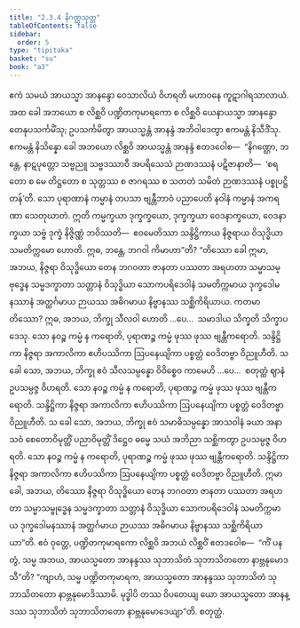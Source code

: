 ```yaml
---
title: "2.3.4 နိဂဏ္ဌသုတ္တ"
tableOfContents: false
sidebar:
  order: 5
type: "tipitaka"
basket: "su"
book: "a3"
---
```



<DynamicBreadcrumb />

<Division number="75" book="a3">

<Paragraph number="678" book="a3">
ဧကံ သမယံ အာယသ္မာ အာနန္ဒော ဝေသာလိယံ ဝိဟရတိ မဟာဝနေ ကူဋာဂါရသာလာယံ. အထ ခေါ အဘယော စ လိစ္ဆဝိ ပဏ္ဍိတကုမာရကော စ လိစ္ဆဝိ ယေနာယသ္မာ အာနန္ဒော တေနုပသင်္ကမိံသု; ဥပသင်္ကမိတွာ အာယသ္မန္တံ အာနန္ဒံ အဘိဝါဒေတွာ ဧကမန္တံ နိသီဒိံသု. ဧကမန္တံ နိသိန္နော ခေါ အဘယော လိစ္ဆဝိ အာယသ္မန္တံ အာနန္ဒံ ဧတဒဝေါစ—  “နိဂဏ္ဌော, ဘန္တေ, နာဋပုတ္တော သဗ္ဗညူ သဗ္ဗဒဿာဝီ အပရိသေသံ ဉာဏဒဿနံ ပဋိဇာနာတိ—  ‘စရတော စ မေ တိဋ္ဌတော စ သုတ္တဿ စ ဇာဂရဿ စ သတတံ သမိတံ ဉာဏဒဿနံ ပစ္စုပဋ္ဌိတန်’တိ. သော ပုရာဏာနံ ကမ္မာနံ တပသာ ဗျန္တီဘာဝံ ပညာပေတိ နဝါနံ ကမ္မာနံ အကရဏာ သေတုဃာတံ. ဣတိ ကမ္မက္ခယာ ဒုက္ခက္ခယော, ဒုက္ခက္ခယာ ဝေဒနာက္ခယော, ဝေဒနာက္ခယာ သဗ္ဗံ ဒုက္ခံ နိဇ္ဇိဏ္ဏံ ဘဝိဿတိ—  ဧဝမေတိဿာ သန္ဒိဋ္ဌိကာယ နိဇ္ဇရာယ ဝိသုဒ္ဓိယာ သမတိက္ကမော ဟောတိ. ဣဓ, ဘန္တေ, ဘဂဝါ ကိမာဟာ”တိ?
</Paragraph>

<Paragraph number="679" book="a3">
“တိဿော ခေါ ဣမာ, အဘယ, နိဇ္ဇရာ ဝိသုဒ္ဓိယော တေန ဘဂဝတာ ဇာနတာ ပဿတာ အရဟတာ သမ္မာသမ္ဗုဒ္ဓေန သမ္မဒက္ခာတာ သတ္တာနံ ဝိသုဒ္ဓိယာ သောကပရိဒေဝါနံ သမတိက္ကမာယ ဒုက္ခဒေါမနဿာနံ အတ္ထင်္ဂမာယ ဉာယဿ အဓိဂမာယ နိဗ္ဗာနဿ သစ္ဆိကိရိယာယ. ကတမာ တိဿော? ဣဓ, အဘယ, ဘိက္ခု သီလဝါ ဟောတိ …ပေ…  သမာဒါယ သိက္ခတိ သိက္ခာပဒေသု. သော နဝဉ္စ ကမ္မံ န ကရောတိ, ပုရာဏဉ္စ ကမ္မံ ဖုဿ ဖုဿ ဗျန္တီကရောတိ. သန္ဒိဋ္ဌိကာ နိဇ္ဇရာ အကာလိကာ ဧဟိပဿိကာ ဩပနေယျိကာ ပစ္စတ္တံ ဝေဒိတဗ္ဗာ ဝိညူဟီတိ.
</Paragraph>

<Paragraph number="680" book="a3">
သ ခေါ သော, အဘယ, ဘိက္ခု ဧဝံ သီလသမ္ပန္နော ဝိဝိစ္စေဝ ကာမေဟိ …ပေ…  စတုတ္ထံ ဈာနံ ဥပသမ္ပဇ္ဇ ဝိဟရတိ. သော နဝဉ္စ ကမ္မံ န ကရောတိ, ပုရာဏဉ္စ ကမ္မံ ဖုဿ ဖုဿ ဗျန္တီကရောတိ. သန္ဒိဋ္ဌိကာ နိဇ္ဇရာ အကာလိကာ ဧဟိပဿိကာ ဩပနေယျိကာ ပစ္စတ္တံ ဝေဒိတဗ္ဗာ ဝိညူဟီတိ.
</Paragraph>

<Paragraph number="681" book="a3">
သ ခေါ သော, အဘယ, ဘိက္ခု ဧဝံ သမာဓိသမ္ပန္နော အာသဝါနံ ခယာ အနာသဝံ စေတောဝိမုတ္တိံ ပညာဝိမုတ္တိံ ဒိဋ္ဌေဝ ဓမ္မေ သယံ အဘိညာ သစ္ဆိကတွာ ဥပသမ္ပဇ္ဇ ဝိဟရတိ. သော နဝဉ္စ ကမ္မံ န ကရောတိ, ပုရာဏဉ္စ ကမ္မံ ဖုဿ ဖုဿ ဗျန္တီကရောတိ. သန္ဒိဋ္ဌိကာ နိဇ္ဇရာ အကာလိကာ ဧဟိပဿိကာ ဩပနေယျိကာ ပစ္စတ္တံ ဝေဒိတဗ္ဗာ ဝိညူဟီတိ. ဣမာ ခေါ, အဘယ, တိဿော နိဇ္ဇရာ ဝိသုဒ္ဓိယော တေန ဘဂဝတာ ဇာနတာ ပဿတာ အရဟတာ သမ္မာသမ္ဗုဒ္ဓေန သမ္မဒက္ခာတာ သတ္တာနံ ဝိသုဒ္ဓိယာ သောကပရိဒေဝါနံ သမတိက္ကမာယ ဒုက္ခဒေါမနဿာနံ အတ္ထင်္ဂမာယ ဉာယဿ အဓိဂမာယ နိဗ္ဗာနဿ သစ္ဆိကိရိယာယာ”တိ.
</Paragraph>

<Paragraph number="682" book="a3">
ဧဝံ ဝုတ္တေ, ပဏ္ဍိတကုမာရကော လိစ္ဆဝိ အဘယံ လိစ္ဆဝိံ ဧတဒဝေါစ—  “ကိံ ပန တွံ, သမ္မ အဘယ, အာယသ္မတော အာနန္ဒဿ သုဘာသိတံ သုဘာသိတတော နာဗ္ဘနုမောဒသီ”တိ? “ကျာဟံ, သမ္မ ပဏ္ဍိတကုမာရက, အာယသ္မတော အာနန္ဒဿ သုဘာသိတံ သုဘာသိတတော နာဗ္ဘနုမောဒိဿာမိ. မုဒ္ဓါပိ တဿ ဝိပတေယျ ယော အာယသ္မတော အာနန္ဒဿ သုဘာသိတံ သုဘာသိတတော နာဗ္ဘနုမောဒေယျာ”တိ.

</Paragraph>
</Division>

<Paragraph number="683" type="center" book="a3">
စတုတ္ထံ.
</Paragraph>